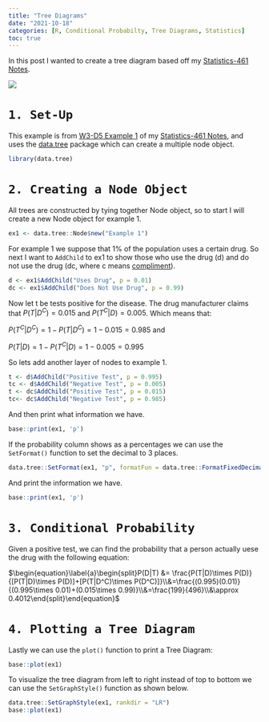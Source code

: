```yaml
---
title: "Tree Diagrams"
date: "2021-10-18"
categories: [R, Conditional Probabilty, Tree Diagrams, Statistics]
toc: true
---
```


In this post I wanted to create a tree diagram based off my [Statistics-461 Notes](https://rbolt13.github.io/stat461/). 

![](treediagram.png)

# `1. Set-Up`

This example is from [W3-D5 Example 1](https://rbolt13.github.io/stat461/#Example_1) of my [Statistics-461 Notes](https://rbolt13.github.io/stat461/), and uses the [data.tree](https://cran.r-project.org/web/packages/data.tree/vignettes/data.tree.html) package which can create a multiple node object. 

```r
library(data.tree)
```

# `2. Creating a Node Object`

All trees are constructed by tying together Node object, so to start I will create a new Node object for example 1.

```r
ex1 <- data.tree::Node$new("Example 1")
```

For example 1 we suppose that 1% of the population uses a certain drug. So next I want to `AddChild` to ex1 to show those who use the drug (d) and do not use the drug (dc, where c means [compliment](https://guides.fscj.edu/Statistics/complement#:~:text=The%20complement%20of%20an%20event,P(A%20%E2%88%A9%20B).)). 

```r
d <- ex1$AddChild("Uses Drug", p = 0.01)
dc <- ex1$AddChild("Does Not Use Drug", p = 0.99)
```

Now let t be tests positive for the disease. The drug manufacturer claims that $P(T|D^C)=0.015$ and $P(T^C|D)=0.005$. Which means that: 

$P(T^C|D^C)=1-P(T|D^C)=1-0.015=0.985$ and

$P(T|D)=1-P(T^C|D)=1-0.005=0.995$

So lets add another layer of nodes to example 1.

```r
t <- d$AddChild("Positive Test", p = 0.995)
tc <- d$AddChild("Negative Test", p = 0.005)
t <- dc$AddChild("Positive Test", p = 0.015)
tc<- dc$AddChild("Negative Test", p = 0.985)
```

And then print what information we have. 

```r
base::print(ex1, 'p')
```

If the probability column shows as a percentages we can use the `SetFormat()` function to set the decimal to 3 places.

```r
data.tree::SetFormat(ex1, "p", formatFun = data.tree::FormatFixedDecimal(3))
```

And print the information we have. 

```r
base::print(ex1, 'p')
```

# `3. Conditional Probability`

Given a positive test, we can find the probability that a person actually uese the drug with the following equation: 

$\begin{equation}\label{a}\begin{split}P(D|T) &= \frac{P(T|D)\times P(D)}{[P(T|D)\times P(D)]+[P(T|D^C)\times P(D^C)]}\\&=\frac{(0.995)(0.01)}{(0.995\times 0.01)+(0.015\times 0.99)}\\&=\frac{199}{496}\\&\approx 0.4012\end{split}\end{equation}$


# `4. Plotting a Tree Diagram`

Lastly we can use the `plot()` function to print a Tree Diagram:  

```r
base::plot(ex1)
```

To visualize the tree diagram from left to right instead of top to bottom we can use the `SetGraphStyle()` function as shown below. 

```r
data.tree::SetGraphStyle(ex1, rankdir = "LR")
base::plot(ex1)
```

